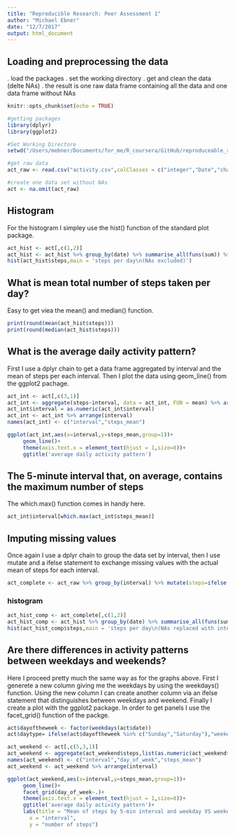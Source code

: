 ```yaml
---
title: "Reproducible Research: Peer Assessment 1"
author: "Michael Ebner"
date: "12/7/2017"
output: html_document
---
```


## Loading and preprocessing the data

. load the packages
. set the working directory
. get and clean the data (delte NAs)
. the result is one raw data frame containing all the data and one data frame without NAs

```r
knitr::opts_chunk$set(echo = TRUE)

#getting packages
library(dplyr)
library(ggplot2)

#Set Working Directore
setwd("/Users/mebner/Documents/for_me/R_coursera/GitHub/reproduceable_research")

#get raw data
act_raw <- read.csv("activity.csv",colClasses = c("integer","Date","character"))

#create one data set without NAs
act <- na.omit(act_raw)

```


## Histogram

For the histogram I simpley use the hist() function of the standard plot package.

```r

act_hist <- act[,c(1,2)]
act_hist <- act_hist %>% group_by(date) %>% summarise_all(funs(sum)) %>% arrange(as.Date(date))
hist(act_hist$steps,main = 'steps per day\n(NAs excluded)')
```

## What is mean total number of steps taken per day?

Easy to get viea the mean() and median() function.

```r
print(round(mean(act_hist$steps)))
print(round(median(act_hist$steps)))
```


## What is the average daily activity pattern?

First I use a dplyr chain to get a data frame aggregated by interval and the mean of steps per each interval.
Then I plot the data using geom_line() from the ggplot2 pachage.

```r
act_int <- act[,c(3,1)]
act_int <- aggregate(steps~interval, data = act_int, FUN = mean) %>% arrange(interval)
act_int$interval = as.numeric(act_int$interval)
act_int <- act_int %>% arrange(interval)
names(act_int) <- c("interval","steps_mean")

ggplot(act_int,aes(x=interval,y=steps_mean,group=1))+
     geom_line()+
     theme(axis.text.x = element_text(hjust = 1,size=8))+
     ggtitle('average daily activity pattern')
```


## The 5-minute interval that, on average, contains the maximum number of steps

The which.max() function comes in handy here.

```r
act_int$interval[which.max(act_int$steps_mean)]
```


## Imputing missing values

Once again I use a dplyr chain to group the data set by interval, then I use mutate and a ifelse statement to exchange missing values with the actual mean of steps for each interval.

```r
act_complete <- act_raw %>% group_by(interval) %>% mutate(steps=ifelse(is.na(steps),mean(steps,na.rm=TRUE),steps))
```

### histogram

```r
act_hist_comp <- act_complete[,c(1,2)]
act_hist_comp <- act_hist %>% group_by(date) %>% summarise_all(funs(sum)) %>% arrange(as.Date(date))
hist(act_hist_comp$steps,main = 'steps per day\n(NAs replaced with interval mean)')
```

## Are there differences in activity patterns between weekdays and weekends?

Here I proceed pretty much the same way as for the graphs above.
First I generete a new column giving me the weekdays by using the weekdays() function.
Using the new column I can create another column via an ifelse statement that distinguishes between weekdays and weekend.
Finally I create a plot with the ggplot2 package. In order to get panels I use the facet_grid() function of the packge.

```r

act$dayoftheweek <- factor(weekdays(act$date))
act$daytype= ifelse(act$dayoftheweek %in% c("Sunday","Saturday"),"weekend","weekday")

act_weekend <- act[,c(5,3,1)]
act_weekend <- aggregate(act_weekend$steps,list(as.numeric(act_weekend$interval),act_weekend$daytype),FUN="mean")
names(act_weekend) <- c("interval","day_of_week","steps_mean")
act_weekend <- act_weekend %>% arrange(interval)

ggplot(act_weekend,aes(x=interval,y=steps_mean,group=1))+
     geom_line()+
     facet_grid(day_of_week~.)+
     theme(axis.text.x = element_text(hjust = 1,size=8))+
     ggtitle('average daily activity pattern')+
     labs(title = "Mean of steps by 5-min interval and weekday VS weekend",
       x = "interval",
       y = "number of steps")
```



